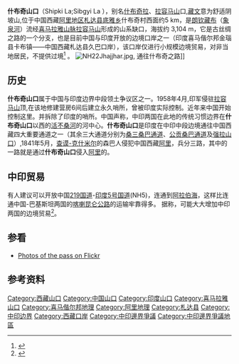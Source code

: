 {{Infobox mountain pass
| name = 什布奇山口
| photo = "Hungarung Pass in the Himalayas" (nowadays called Shipki La, where the Sutlej River enters India from Tibet), from the Illustrated London News, 1856.jpg
| photo_caption = 大约在 1856年，描绘[[朗钦藏布|朗钦藏布]]([[萨特莱杰河|萨特莱杰河]])<br>在什布奇山口的插图
| elevation_m = 3930
| traversed = NH5 (印度5国道) -
| location = {{CHN}}[[西藏自治区|西藏自治区]] - {{IND}}[[喜马偕尔邦|喜马偕尔邦]]
| range = [[喜马拉雅山脉|喜马拉雅山脉]]
| map = India Himachal Pradesh relief
| label_position = left
| coordinates = {{coord|31|49|55|N|78|44|02|E|region:IN_type:pass_source:GNS-enwiki|display=title,inline}}
| topo = 
}}
'''什布奇山口'''（Shipki La;Sibgyi La ），别名[[什布奇拉|什布奇拉]]、[[拉容马山|拉容马山]]口,[[藏文|藏文]]意为舒适阴坡山,位于中国西藏[[阿里地区|阿里地区]][[札达县|札达县]][[底雅乡|底雅乡]]什布奇村西面约5 km，是[[朗钦藏布|朗钦藏布]]（[[象泉河|象泉河]]）流经[[喜马拉雅山脉|喜马拉雅山脉]][[拉容马山|拉容马山]]形成的山系缺口，海拔约 3,104 m，它是古丝绸之路的一个分支，也是目前中国与印度开放的边境口岸之一（印度喜马偕尔邦金瑙县卡布镇——中国西藏札达县久巴口岸），该口岸仅进行小规模边境贸易，对非当地居民，不提供过境<ref>{{cite web |url=http://www.hindustantimes.com/India-news/HimachalPradesh/Chinese-horses-Bought-for-peanuts-sold-at-a-premium/Article1-777475.aspx |title=存档副本 |accessdate=2011-12-30 |deadurl=yes |archiveurl=https://web.archive.org/web/20141012235501/http://www.hindustantimes.com/India-news/HimachalPradesh/Chinese-horses-Bought-for-peanuts-sold-at-a-premium/Article1-777475.aspx |archivedate=2014-10-12 }}</ref> 。
[[File:NH22Jhajjhar.jpg|thumb]], 通往什布奇之路]]
==历史==
'''什布奇山口'''属于中国与印度边界中段领土争议区之一。1958年4月,印军侵驻[[拉容马山|拉容马山]]顶,在该地修建营房6间后建立永久哨所，曾被印度实际控制。近年来中国开始控制这里。并拆除了印度的哨所。中国声称，中印两国在此地的传统习惯边界在'''什布奇山口'''以西的[[活不桑河|活不桑河]]的河中心。'''什布奇山口'''是印度在中印中段边境通往中国西藏四大重要通道之一（其余三大通道分别为[[桑三桑巴通道|桑三桑巴通道]]、[[公贡桑巴通道|公贡桑巴通道]]及[[强拉山口|强拉山口]]）,1841年5月，[[查谟-克什米尔|查谟-克什米尔]]的森巴人侵犯中国西藏[[阿里地区|阿里]]，兵分三路，其中的一路就是通过'''什布奇山口'''侵入[[阿里地区|阿里]]的。

==中印贸易== 
有人建议可以开放中国[[219国道|219国道]]-[[印度5号国道|印度5号国道]](NH5)，连通到[[阿拉伯海|阿拉伯海]]，这样比连通中国-巴基斯坦两国的[[喀喇昆仑公路|喀喇昆仑公路]]的运输牢靠得多。 据称，可能大大增加中印两国的边境贸易<ref>{{cite web |url=http://ibnlive.in.com/news/indiachina-bhai-bhai-revisited/211530-61.html |title=India-China Bhai Bhai revisited - India Global News - IBNLive |publisher=Ibnlive.in.com |date= |accessdate=2011-12-14 |archive-date=2014-01-05 |archive-url=https://web.archive.org/web/20140105114532/http://ibnlive.in.com/news/indiachina-bhai-bhai-revisited/211530-61.html |dead-url=no }}</ref>。

==参看==
*[http://www.flickr.com/search/?q=Shipki%20La Photos of the pass on Flickr]


==参考资料==
{{reflist}}


{{DEFAULTSORT:Shipki La}}
{{中国山口}}
[[Category:西藏山口|Category:西藏山口]]
[[Category:中国山口|Category:中国山口]]
[[Category:印度山口|Category:印度山口]]
[[Category:喜马拉雅山口|Category:喜马拉雅山口]]
[[Category:喜马偕尔邦地理|Category:喜马偕尔邦地理]]
[[Category:阿里地理|Category:阿里地理]]
[[Category:札达县|Category:札达县]]
[[Category:中印边界|Category:中印边界]]
[[Category:西藏口岸|Category:西藏口岸]]
[[Category:中印邊界爭議|Category:中印邊界爭議]]
[[Category:中印邊界爭議地區|Category:中印邊界爭議地區]]